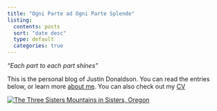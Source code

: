 ```yaml
---
title: "Ogni Parte ad Ogni Parte Splende"
listing:
  contents: posts
  sort: "date desc"
  type: default
  categories: true
---
```


*"Each part to each part shines"*

This is the personal blog of Justin Donaldson.  You can read the entries below,
or learn more [about me](about.qmd).  You can also check out my [CV](cv.qmd)

[![The Three Sisters Mountains in Sisters, Oregon](images/sisters.jpeg)](about.qmd)



